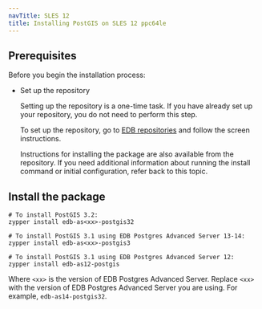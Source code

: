 ```yaml
---
navTitle: SLES 12
title: Installing PostGIS on SLES 12 ppc64le
---
```


## Prerequisites

Before you begin the installation process:

- Set up the repository

  Setting up the repository is a one-time task. If you have already set up your repository, you do not need to perform this step.

  To set up the repository, go to [EDB repositories](https://www.enterprisedb.com/repos-downloads) and follow the screen instructions.

  Instructions for installing the package are also available from the repository. If you need additional information about running the install command or initial configuration, refer back to this topic.

## Install the package

```shell
# To install PostGIS 3.2:
zypper install edb-as<xx>-postgis32

# To install PostGIS 3.1 using EDB Postgres Advanced Server 13-14:
zypper install edb-as<xx>-postgis3

# To install PostGIS 3.1 using EDB Postgres Advanced Server 12:
zypper install edb-as12-postgis
```

Where `<xx>` is the version of EDB Postgres Advanced Server. Replace `<xx>` with the version of EDB Postgres Advanced Server you are using. For example, `edb-as14-postgis32`.
